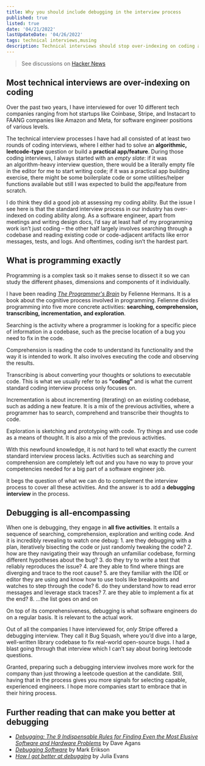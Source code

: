 ---
title: Why you should include debugging in the interview process
published: true
listed: true
date: '04/21/2022'
lastUpdateDate: '04/26/2022'
tags: technical interviews,musing
description: Technical interviews should stop over-indexing on coding ability along
---

> See discussions on [Hacker News](https://news.ycombinator.com/item?id=31125269) 

## Most technical interviews are over-indexing on coding
Over the past two years, I have interviewed for over 10 different tech companies ranging from hot startups like Coinbase, Stripe, and Instacart to FAANG companies like Amazon and Meta, for software engineer positions of various levels.

The technical interview processes I have had all consisted of at least two rounds of coding interviews, where I either had to solve an **algorithmic, leetcode-type** question or build a **practical app/feature**. During those coding interviews, I always started with an *empty slate*: if it was an algorithm-heavy interview question, there would be a literally empty file in the editor for me to start writing code; if it was a practical app building exercise, there might be some boilerplate code or some utilities/helper functions available but still I was expected to build the app/feature from scratch.

I do think they did a good job at assessing my coding ability. But the issue I see here is that the standard interview process in our industry has over-indexed on coding ability along. As a software engineer, apart from meetings and writing design docs, I’d say at least half of my programming work isn’t just coding – the other half largely involves searching through a codebase and reading existing code or code-adjacent artifacts like error messages, tests, and logs. And oftentimes, coding isn’t the hardest part.

## What is programming exactly

Programming is a complex task so it makes sense to dissect it so we can study the different phases, dimensions and components of it individually.

I have been reading [*The Programmer's Brain*](https://www.manning.com/books/the-programmers-brain) by Felienne Hermans. It is a book about the cognitive process involved in programming. Felienne divides programming into five more concrete activities: **searching, comprehension, transcribing, incrementation, and exploration**.

Searching is the activity where a programmer is looking for a specific piece of information in a codebase, such as the precise location of a bug you need to fix in the code.

Comprehension is reading the code to understand its functionality and the way it is intended to work. It also involves executing the code and observing the results.

Transcribing is about converting your thoughts or solutions to executable code. This is what we usually refer to as **"coding"** and is what the current standard coding interview process only focuses on.

Incrementation is about incrementing (iterating) on an existing codebase, such as adding a new feature. It is a mix of the previous activities, where a programmer has to search, comprehend and transcribe their thoughts to code.

Exploration is sketching and prototyping with code. Try things and use code as a means of thought. It is also a mix of the previous activities. 

With this newfound knowledge, it is not hard to tell what exactly the current standard interview process lacks. Activities such as searching and comprehension are completely left out and you have no way to prove your competencies needed for a big part of a software engineer job.

It begs the question of what we can do to complement the interview process to cover all these activities. And the answer is to add a **debugging interview** in the process.

## Debugging is all-encompassing 

When one is debugging, they engage in **all five activities**. It entails a sequence of searching, comprehension, exploration and writing code. And it is incredibly revealing to watch one debug: 
    1. are they debugging with a plan, iteratively bisecting the code or just randomly tweaking the code?
    2. how are they navigating their way through an unfamiliar codebase, forming different hypotheses about the bug?
    3. do they try to write a test that reliably reproduces the issue?
    4. are they able to find where things are diverging and trace to the root cause?
    5. are they familiar with the IDE or editor they are using and know how to use tools like breakpoints and watches to step through the code?
    6. do they understand how to read error messages and leverage stack traces?
    7. are they able to implement a fix at the end? 
    8. ...the list goes on and on

On top of its comprehensiveness, debugging is what software engineers do on a regular basis. It is relevant to the actual work.

Out of all the companies I have interviewed for, *only* Stripe offered a debugging interview. They call it Bug Squash, where you’d dive into a large, well-written library codebase to fix real-world open-source bugs. I had a blast going through that interview which I can’t say about boring leetcode questions.

Granted, preparing such a debugging interview involves more work for the company than just throwing a leetcode question at the candidate. Still, having that in the process gives you more signals for selecting capable, experienced engineers. I hope more companies start to embrace that in their hiring process.


## Further reading that can make you better at debugging
- [*Debugging: The 9 Indispensable Rules for Finding Even the Most Elusive Software and Hardware Problems*](https://www.goodreads.com/book/show/3938178-debugging) by Dave Agans
- [*Debugging Software*](https://blog.isquaredsoftware.com/2021/06/presentations-debugging-software/) by Mark Erikson
- [*How I got better at debugging*](https://jvns.ca/blog/2015/11/22/how-i-got-better-at-debugging/) by Julia Evans

